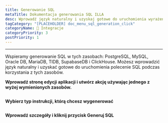 ```yaml
---
title: Generowanie SQL
metaTitle: Dokumentacja generowania SQL ILLA
desc: Wprowadź język naturalny i uzyskaj gotowe do uruchomienia wyrażenie SQL
tagCategory: "[PLACEHOLDER] doc_menu_sql_generation_click"
categoryName: 🔨 Integracje
categoryPriority: 3
postPriority: 1
---
```


* * *

<Heading hidden>Generowanie SQL</Heading>

Wspieramy generowanie SQL w tych zasobach: PostgreSQL, MySQL, Oracle DB, MariaDB, TIDB, SupabaseDB i ClickHouse. Możesz wprowadzić język naturalny i uzyskać gotowe do uruchomienia polecenie SQL podczas korzystania z tych zasobów. 

**Wprowadź stronę edycji aplikacji i utwórz akcję używając jednego z wyżej wymienionych zasobów.** 

<img src='https://cdn.illacloud.com/official-website/img/docs/assemble/sql_generate.png' alt="" />

**Wybierz typ instrukcji, którą chcesz wygenerować**

<img src='https://cdn.illacloud.com/official-website/img/docs/assemble/sql_generate(1).gif' alt="" />

**Wprowadź szczegóły i kliknij przycisk Generuj SQL**

<img src='https://cdn.illacloud.com/official-website/img/docs/assemble/sql_generate(2).png' alt="" />
